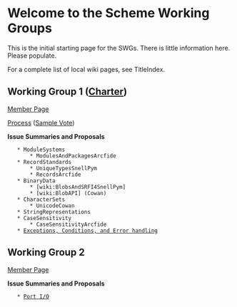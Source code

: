 = Welcome to the Scheme Working Groups =

This is the initial starting page for the SWGs. There is little information here. Please populate.

For a complete list of local wiki pages, see TitleIndex.

== Working Group 1 ([[http://www.scheme-reports.org/2009/working-group-1-charter.html|Charter]]) ==

[[MemberPagesWorkingGroupOne|Member Page]]

[[WorkingGroupOneProcess|Process]] ([[SampleVoteYakHandler|Sample Vote]])

'''Issue Summaries and Proposals'''

    * ModuleSystems
        * ModulesAndPackagesArcfide
    * RecordStandards
        * UniqueTypesSnellPym
        * RecordsArcfide
    * BinaryData
        * [wiki:BlobsAndSRFI4SnellPym]
        * [wiki:BlobAPI] (Cowan)
    * CharacterSets
        * UnicodeCowan
    * StringRepresentations
    * CaseSensitivity
        * CaseSensitivityArcfide
    * [[ExceptionsErrorsAndConditions|Exceptions, Conditions, and Error handling]]


== Working Group 2 ==

[[MemberPagesWorkingGroupTwo|Member Page]]

'''Issue Summaries and Proposals'''

    * [[PortIo|Port I/O]]

